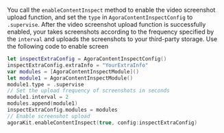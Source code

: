 You call the `enableContentInspect` method to enable the video screenshot upload function, and set the `type` in `AgoraContentInspectConfig` to `.supervise`. After the video screenshot upload function is successfully enabled, your <Vpl k="CLIENT"/> takes screenshots according to the frequency specified by the `interval` and uploads the screenshots to your third-party storage. Use the following code to enable screen

``` swift
let inspectExtraConfig = AgoraContentInspectConfig()
inspectExtraConfig.extraInfo = "YourExtraInfo"
var modules = [AgoraContentInspectModule]()
let module1 = AgoraContentInspectModule()
module1.type = .supervise
// Set the upload frequency of screenshots in seconds
module1.interval = 2
modules.append(module1)
inspectExtraConfig.modules = modules
// Enable screenshot upload
agoraKit.enableContentInspect(true, config:inspectExtraConfig)
```